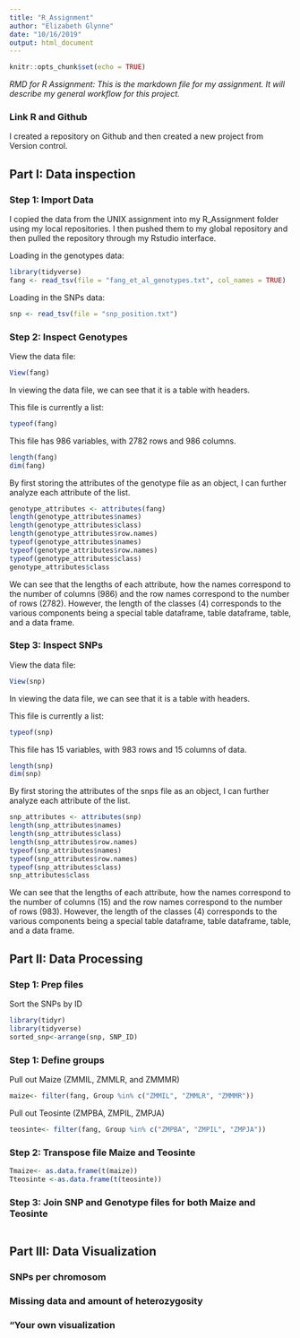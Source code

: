 ```yaml
---
title: "R_Assignment"
author: "Elizabeth Glynne"
date: "10/16/2019"
output: html_document
---
```


```r
knitr::opts_chunk$set(echo = TRUE)
```
_RMD for R Assignment: This is the markdown file for my assignment. It will describe my general workflow for this project._

### Link R and Github

I created a repository on Github and then created a new project from Version control.

## Part I: Data inspection
### Step 1: Import Data

I copied the data from the UNIX assignment into my R_Assignment folder using my local repositories. I then pushed them to my global repository and then pulled the repository through my Rstudio interface.

Loading in the genotypes data:
```r
library(tidyverse)
fang <- read_tsv(file = "fang_et_al_genotypes.txt", col_names = TRUE)
```

Loading in the SNPs data:
```r
snp <- read_tsv(file = "snp_position.txt")
```

### Step 2: Inspect Genotypes
View the data file:

```r
View(fang)
```
In viewing the data file, we can see that it is a table with headers. 

This file is currently a list:
```r
typeof(fang)
```
This file has 986 variables, with 2782 rows and 986 columns.
```r
length(fang)
dim(fang)
```
By first storing the attributes of the genotype file as an object, I can further analyze each attribute of the list.  
```r
genotype_attributes <- attributes(fang)
length(genotype_attributes$names)
length(genotype_attributes$class)
length(genotype_attributes$row.names)
typeof(genotype_attributes$names)
typeof(genotype_attributes$row.names)
typeof(genotype_attributes$class)
genotype_attributes$class
```
We can see that the lengths of each attribute, how the names correspond to the number of columns (986) and the row names correspond to the number of rows (2782). However, the length of the classes (4) corresponds to the various components being a special table dataframe, table dataframe, table, and a data frame.


### Step 3: Inspect SNPs
View the data file:

```r
View(snp)
```
In viewing the data file, we can see that it is a table with headers. 

This file is currently a list:
```r
typeof(snp)
```
This file has 15 variables, with 983 rows and 15 columns of data.
```r
length(snp)
dim(snp)
```
By first storing the attributes of the snps file as an object, I can further analyze each attribute of the list.  
```r
snp_attributes <- attributes(snp)
length(snp_attributes$names)
length(snp_attributes$class)
length(snp_attributes$row.names)
typeof(snp_attributes$names)
typeof(snp_attributes$row.names)
typeof(snp_attributes$class)
snp_attributes$class
```
We can see that the lengths of each attribute, how the names correspond to the number of columns (15) and the row names correspond to the number of rows (983). However, the length of the classes (4) corresponds to the various components being a special table dataframe, table dataframe, table, and a data frame.


## Part II: Data Processing
### Step 1: Prep files
Sort the SNPs by ID
```r
library(tidyr)
library(tidyverse)
sorted_snp<-arrange(snp, SNP_ID)
```

### Step 1: Define groups
Pull out Maize (ZMMIL, ZMMLR, and ZMMMR)
```r
maize<- filter(fang, Group %in% c("ZMMIL", "ZMMLR", "ZMMMR"))
```
Pull out Teosinte (ZMPBA, ZMPIL, ZMPJA)
```r
teosinte<- filter(fang, Group %in% c("ZMPBA", "ZMPIL", "ZMPJA"))
```

### Step 2: Transpose file Maize and Teosinte
```r
Tmaize<- as.data.frame(t(maize))
Tteosinte <-as.data.frame(t(teosinte))
```

### Step 3: Join SNP and Genotype files for both Maize and Teosinte
```r

```


## Part III: Data Visualization

### SNPs per chromosom
### Missing data and amount of heterozygosity
### "Your own visualization

